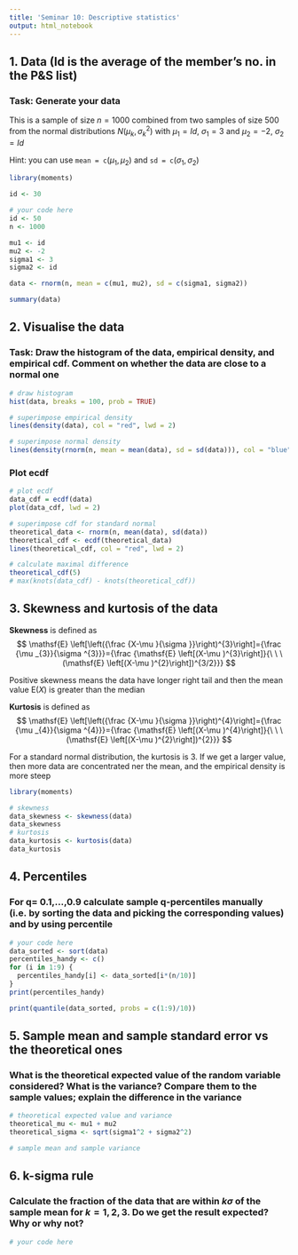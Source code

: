 ```yaml
---
title: 'Seminar 10: Descriptive statistics'
output: html_notebook
---
```


## 1. Data (Id is the average of the member's no. in the P&S list)

### Task: Generate your data 

This is a sample of size $n=1000$ combined from two samples of size $500$ from the normal distributions $N(\mu_k,\sigma_k^2)$ with $\mu_1 = Id$, $\sigma_1 = 3$ and $\mu_2 = -2$, $\sigma_2 = Id$

Hint: you can use $\texttt{mean = c}(\mu_1,\mu_2)$ and $\texttt{sd = c}(\sigma_1,\sigma_2)$

```r
library(moments)
```

```r
id <- 30

# your code here
id <- 50
n <- 1000

mu1 <- id
mu2 <- -2
sigma1 <- 3
sigma2 <- id

data <- rnorm(n, mean = c(mu1, mu2), sd = c(sigma1, sigma2))

summary(data)
``` 

## 2. Visualise the data

### Task: Draw the histogram of the data, empirical density, and empirical cdf. Comment on whether the data are close to a normal one

```r
# draw histogram
hist(data, breaks = 100, prob = TRUE)

# superimpose empirical density
lines(density(data), col = "red", lwd = 2)

# superimpose normal density
lines(density(rnorm(n, mean = mean(data), sd = sd(data))), col = "blue", lwd = 2)
```

### Plot ecdf

```r
# plot ecdf
data_cdf = ecdf(data) 
plot(data_cdf, lwd = 2)

# superimpose cdf for standard normal
theoretical_data <- rnorm(n, mean(data), sd(data))
theoretical_cdf <- ecdf(theoretical_data)
lines(theoretical_cdf, col = "red", lwd = 2)

# calculate maximal difference
theoretical_cdf(5)
# max(knots(data_cdf) - knots(theoretical_cdf))
```

## 3. Skewness and kurtosis of the data

**Skewness** is defined as
$$
  \mathsf{E} \left[\left({\frac {X-\mu }{\sigma }}\right)^{3}\right]={\frac {\mu _{3}}{\sigma ^{3}}}={\frac {\mathsf{E} \left[(X-\mu )^{3}\right]}{\ \ \ (\mathsf{E} \left[(X-\mu )^{2}\right])^{3/2}}}
$$

Positive skewness means the data have longer right tail and then the mean value $\mathsf{E}(X)$ is greater than the median

**Kurtosis** is defined as 
$$
  \mathsf{E} \left[\left({\frac {X-\mu }{\sigma }}\right)^{4}\right]={\frac {\mu _{4}}{\sigma ^{4}}}={\frac {\mathsf{E} \left[(X-\mu )^{4}\right]}{\ \ \ (\mathsf{E} \left[(X-\mu )^{2}\right])^{2}}}
$$

For a standard normal distribution, the kurtosis is $3$. If we get a larger value, then more data are concentrated ner the mean, and the empirical density is more steep


```r
library(moments)

# skewness
data_skewness <- skewness(data)
data_skewness
# kurtosis
data_kurtosis <- kurtosis(data)
data_kurtosis
```

## 4. Percentiles 

### For q= 0.1,...,0.9 calculate sample q-percentiles manually (i.e. by sorting the data and picking the corresponding values) and by using percentile

```r
# your code here
data_sorted <- sort(data)
percentiles_handy <- c()
for (i in 1:9) {
  percentiles_handy[i] <- data_sorted[i*(n/10)]
}
print(percentiles_handy)

print(quantile(data_sorted, probs = c(1:9)/10))
```


## 5. Sample mean and sample standard error vs the theoretical ones 

### What is the theoretical expected value of the random variable considered? What is the variance? Compare them to the sample values; explain the difference in the variance

```r
# theoretical expected value and variance
theoretical_mu <- mu1 + mu2
theoretical_sigma <- sqrt(sigma1^2 + sigma2^2)

# sample mean and sample variance
```


## 6. k-sigma rule

### Calculate the fraction of the data that are within $k\sigma$ of the sample mean for $k=1,2,3$. Do we get the result expected? Why or why not?

```r
# your code here
```

